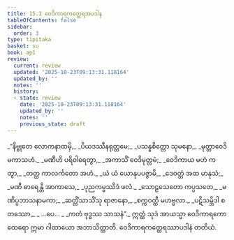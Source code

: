 ```yaml
---
title: 15.3 ဝေဒိကာရကတ္ထေရအပဒါန
tableOfContents: false
sidebar:
  order: 3
type: tipitaka
basket: su
book: ap1
review:
  current: review
  updated: '2025-10-23T09:13:31.118164'
  updated_by: ''
  notes: ''
  history:
  - state: review
    date: '2025-10-23T09:13:31.118164'
    updated_by: ''
    notes: ''
    previous_state: draft
---
```



<ReviewStatus review={frontmatter.review} showDetails={true} />

<HypothesisAnnotation frontmatter={frontmatter} />

<DynamicBreadcrumb />

<Division number="10" book="ap1" e="ch" v="20" p="189">

<Paragraph number="2291" type="verses" book="ap1">
_“နိဗ္ဗုတေ လောကနာထမှိ,_  
_ပိယဒဿီနရုတ္တမေ;_  
_ပသန္နစိတ္တော သုမနော,_  
_မုတ္တာဝေဒိမကာသဟံ._  

</Paragraph>

</Division>
<Division number="11" book="ap1" e="ch" v="20" p="189">

<Paragraph number="2292" type="verses" book="ap1">
_မဏီဟိ ပရိဝါရေတွာ,_  
_အကာသိံ ဝေဒိမုတ္တမံ;_  
_ဝေဒိကာယ မဟံ ကတွာ,_  
_တတ္ထ ကာလင်္ကတော အဟံ._  

</Paragraph>

</Division>
<Division number="12" book="ap1" e="ch" v="20" p="189">

<Paragraph number="2293" type="verses" book="ap1">
_ယံ ယံ ယောနုပပဇ္ဇာမိ,_  
_ဒေဝတ္တံ အထ မာနုသံ;_  
_မဏီ ဓာရေန္တိ အာကာသေ,_  
_ပုညကမ္မဿိဒံ ဖလံ._  

</Paragraph>

</Division>
<Division number="13" book="ap1" e="ch" v="20" p="189">

<Paragraph number="2294" type="verses" book="ap1">
_သောဠသေတော ကပ္ပသတေ,_  
_မဏိပ္ပဘာသနာမကာ;_  
_ဆတ္တိံသာသိံသု ရာဇာနော,_  
_စက္ကဝတ္တီ မဟဗ္ဗလာ._  

</Paragraph>

</Division>
<Division number="14" book="ap1" e="ch" v="20" p="189">

<Paragraph number="2295" type="verses" book="ap1">
_ပဋိသမ္ဘိဒါ စတဿော,_  
_ …ပေ… _  
_ကတံ ဗုဒ္ဓဿ သာသနံ”._  

</Paragraph>

<Paragraph number="2296" book="ap1">
ဣတ္ထံ သုဒံ အာယသ္မာ ဝေဒိကာရကော ထေရော ဣမာ ဂါထာယော အဘာသိတ္ထာတိ.

</Paragraph>
</Division>

<Paragraph number="2297" type="center" book="ap1">
ဝေဒိကာရကတ္ထေရဿာပဒါနံ တတိယံ.
</Paragraph>